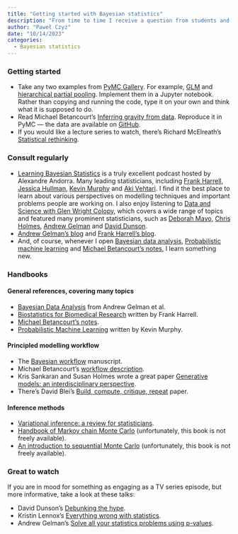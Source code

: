 ```yaml
---
title: "Getting started with Bayesian statistics"
description: "From time to time I receive a question from students and collaborators how to get started with Bayesian statistics. So here it comes: the list of my favourite resources!"
author: "Paweł Czyż"
date: "10/14/2023"
categories:
  - Bayesian statistics
---
```


### Getting started

- Take any two examples from [PyMC Gallery](https://www.pymc.io/projects/examples/en/latest/gallery.html). For example, [GLM](https://www.pymc.io/projects/docs/en/stable/learn/core_notebooks/GLM_linear.html#glm-linear) and [hierarchical partial pooling](https://www.pymc.io/projects/examples/en/latest/case_studies/hierarchical_partial_pooling.html). Implement them in a Jupyter notebook. Rather than copying and running the code, type it on your own and think what it is supposed to do.
- Read Michael Betancourt's [Inferring gravity from data](https://betanalpha.github.io/assets/case_studies/falling.html). Reproduce it in PyMC --- the data are available on [GitHub](https://github.com/betanalpha/knitr_case_studies/tree/master/falling).
- If you would like a lecture series to watch, there's Richard McElreath's [Statistical rethinking](https://www.youtube.com/playlist?list=PLDcUM9US4XdPz-KxHM4XHt7uUVGWWVSus).

### Consult regularly

- [Learning Bayesian Statistics](https://learnbayesstats.com/) is a truly excellent podcast hosted by Alexandre Andorra. Many leading statisticians, including [Frank Harrell](https://player.captivate.fm/episode/234eae42-c1f9-44e5-84ac-bfeeea08d5ef), [Jessica Hullman](https://player.captivate.fm/episode/6ae4d4cb-5b94-47a1-8e31-ada93f33484e), [Kevin Murphy](https://player.captivate.fm/episode/ad61580d-844c-423e-b79e-56d21830e3c4) and [Aki Vehtari](https://player.captivate.fm/episode/7a3ff633-4a71-4af4-a5a6-2e578b48e9f4). I find it the best place to learn about various perspectives on modelling techniques and important problems people are working on. I also enjoy listening to [Data and Science with Glen Wright Colopy](https://www.podofasclepius.com/), which covers a wide range of topics and featured many prominent statisticians, such as [Deborah Mayo](https://youtu.be/MVHoE9V_X5g?feature=shared), [Chris Holmes](https://youtu.be/lvkT-i0ki4Y?feature=shared), [Andrew Gelman](https://youtu.be/R6mq5Esjzfw?feature=shared) and [David Dunson](https://youtu.be/-rWf0TvPyis?feature=shared).
- [Andrew Gelman's blog](https://statmodeling.stat.columbia.edu/) and [Frank Harrell's blog](https://www.fharrell.com/).
- And, of course, whenever I open [Bayesian data analysis](http://www.stat.columbia.edu/~gelman/book/), [Probabilistic machine learning](https://probml.github.io/pml-book/) and [Michael Betancourt's notes](https://betanalpha.github.io/writing/), I learn something new.


### Handbooks

#### General references, covering many topics
- [Bayesian Data Analysis](http://www.stat.columbia.edu/~gelman/book/) from Andrew Gelman et al.
- [Biostatistics for Biomedical Research](https://hbiostat.org/bbr/) written by Frank Harrell.
- [Michael Betancourt's notes](https://betanalpha.github.io/writing/).
- [Probabilistic Machine Learning](https://probml.github.io/pml-book/) written by Kevin Murphy.

#### Principled modelling workflow
- The [Bayesian workflow](https://arxiv.org/abs/2011.01808) manuscript.
- Michael Betancourt's [workflow description](https://betanalpha.github.io/assets/case_studies/principled_bayesian_workflow.html).
- Kris Sankaran and Susan Holmes wrote a great paper [Generative models: an interdisciplinary perspective](https://www.annualreviews.org/doi/abs/10.1146/annurev-statistics-033121-110134).
- There's David Blei's [Build, compute, critique, repeat](https://www.annualreviews.org/doi/abs/10.1146/annurev-statistics-022513-115657) paper.

#### Inference methods
- [Variational inference: a review for statisticians](https://arxiv.org/abs/1601.00670).
- [Handbook of Markov chain Monte Carlo](https://www.mcmchandbook.net/) (unfortunately, this book is not freely available).
- [An introduction to sequential Monte Carlo](https://link.springer.com/book/10.1007/978-3-030-47845-2) (unfortunately, this book is not freely available).

### Great to watch

If you are in mood for something as engaging as a TV series episode, but more informative, take a look at these talks:

- David Dunson's [Debunking the hype](https://youtu.be/UYp2GGo2KKU?feature=shared).
- Kristin Lennox's [Everything wrong with statistics](https://youtu.be/be2wuOaglFY?feature=shared).
- Andrew Gelman's [Solve all your statistics problems using p-values](https://youtu.be/ZmbrsbYwRWw?feature=shared).
